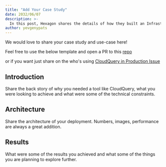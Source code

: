 ```yaml
---
title: "Add Your Case Study"
date: 2032/06/07
description: >-
  In this post, Hexagon shares the details of how they built an Infrastructure Data Lake with CloudQuery
author: yevgenypats
---
```



<CaseStudyHeader/>

We would love to share your case study and use-case here!

Feel free to use the below template and open a PR to this [repo](https://github.com/cloudquery/cloudquery/new/main/website/pages/how-to-guides)

or if you want just share on the who's using [CloudQuery in Production Issue](https://github.com/cloudquery/cloudquery/issues/856)

## Introduction

Share the back story of why you needed a tool like CloudQuery, what you were looking to achieve and
what were some of the technical constraints.

## Architecture

Share the architecture of your deployment. Numbers, images, performance are always a great addition.

## Results

What were some of the results you achieved and what some of the things you are planning to explore further.


